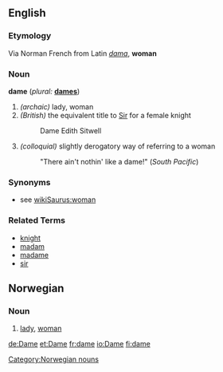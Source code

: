 ==English==

===Etymology===
Via Norman French from Latin ''[[dama]]'', '''woman'''

===Noun===
'''dame'''  (''plural:'' '''[[dames]]''')
# ''(archaic)'' lady, woman
# ''(British)'' the equivalent title to [[Sir]] for a female knight
#:  Dame Edith Sitwell
# ''(colloquial)'' slightly derogatory way of referring to a woman
#: "There ain't nothin' like a dame!" (''South Pacific'')

===Synonyms===
* see [[wikiSaurus:woman]]

===Related Terms===
*[[knight]]
*[[madam]]
*[[madame]]
*[[sir]]

==Norwegian==
===Noun===
[[Category:Norwegian nouns]]
{{no-noun-reg-mf|dam}}
#[[lady]], [[woman]]

[[de:Dame]]
[[et:Dame]]
[[fr:dame]]
[[io:Dame]]
[[fi:dame]]